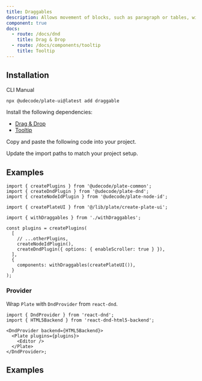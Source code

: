 ```yaml
---
title: Draggables
description: Allows movement of blocks, such as paragraph or tables, within the editor.
component: true
docs:
  - route: /docs/dnd
    title: Drag & Drop
  - route: /docs/components/tooltip
    title: Tooltip
---
```


## Installation

<Tabs defaultValue="cli">

<TabsList>
<TabsTrigger value="cli">CLI</TabsTrigger>
<TabsTrigger value="manual">Manual</TabsTrigger>
</TabsList>
<TabsContent value="cli">

```bash
npx @udecode/plate-ui@latest add draggable
```

</TabsContent>

<TabsContent value="manual">

<Steps>

<Step>

Install the following dependencies:

- [Drag & Drop](/docs/dnd)
- [Tooltip](/docs/components/tooltip)

</Step>

<Step>

Copy and paste the following code into your project.

</Step>

<ComponentSource name="draggable" />
<ComponentSource name="with-draggables" />

<Step>

Update the import paths to match your project setup.

</Step>

</Steps>

</TabsContent>

</Tabs>

## Examples

<ComponentPreview name="playground-demo" id="dnd" />

```tsx
import { createPlugins } from '@udecode/plate-common';
import { createDndPlugin } from '@udecode/plate-dnd';
import { createNodeIdPlugin } from '@udecode/plate-node-id';

import { createPlateUI } from '@/lib/plate/create-plate-ui';

import { withDraggables } from './withDraggables';

const plugins = createPlugins(
  [
    // ...otherPlugins,
    createNodeIdPlugin(),
    createDndPlugin({ options: { enableScroller: true } }),
  ],
  {
    components: withDraggables(createPlateUI()),
  }
);
```

### Provider

Wrap `Plate` with `DndProvider` from `react-dnd`.

```tsx
import { DndProvider } from 'react-dnd';
import { HTML5Backend } from 'react-dnd-html5-backend';

<DndProvider backend={HTML5Backend}>
  <Plate plugins={plugins}>
    <Editor />
  </Plate>
</DndProvider>;
```

## Examples

<ComponentSource src="../../templates/plate-playground-template/src/lib/plate/plate-plugins.ts" />
